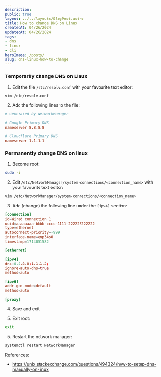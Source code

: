 ```yaml
---
description:
public: true
layout: ../../layouts/BlogPost.astro
title: How to change DNS on Linux
createdAt: 04/26/2024
updatedAt: 04/26/2024
tags:
- dns
- linux
- cli
heroImage: /posts/
slug: dns-linux-how-to-change
---
```


### Temporarily change DNS on Linux

1. Edit the file `/etc/resolv.conf` with your favourite text editor:

```bash
vim /etc/resolv.conf
```

2. Add the following lines to the file:

```conf frame="code" ins={4, 7} title="resolv.conf" showLineNumbers
# Generated by NetworkManager

# Google Primary DNS
nameserver 8.8.8.8

# Cloudflare Primary DNS
nameserver 1.1.1.1
```

### Permanently change DNS on linux

1. Become root:

```bash
sudo -i
```

2. Edit `/etc/NetworkManager/system-connections/<connection_name>` with your favourite text editor:

```bash
vim /etc/NetworkManager/system-connections/<connection_name>
```

3. Add (change) the following line under the `[ipv4]` section:

```conf frame="code" ins={12} title="Wired Connection 1" showLineNumbers
[connection]
id=Wired connection 1
uuid=aaaaaaaa-bbbb-cccc-1111-222222222222
type=ethernet
autoconnect-priority=-999
interface-name=enp34s0
timestamp=1714051582

[ethernet]

[ipv4]
dns=8.8.8.8;1.1.1.2;
ignore-auto-dns=true
method=auto

[ipv6]
addr-gen-mode=default
method=auto

[proxy]
```

4. Save and exit

5. Exit root:

```bash
exit
```

5. Restart the network manager:

```bash
systemctl restart NetworkManager
```

References:
- https://unix.stackexchange.com/questions/494324/how-to-setup-dns-manually-on-linux
